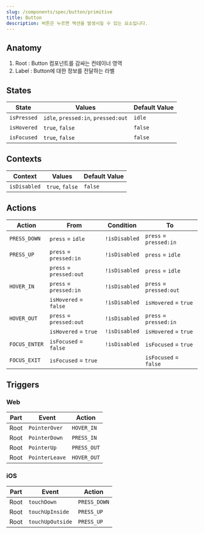 ```yaml
---
slug: /components/spec/button/primitive
title: Button
description: 버튼은 누르면 액션을 발생시킬 수 있는 요소입니다.
---
```


## Anatomy

1. Root : Button 컴포넌트를 감싸는 컨테이너 영역
2. Label : Button에 대한 정보를 전달하는 라벨

## States

| State       | Values                              | Default Value |
| ----------- | ----------------------------------- | ------------- |
| `isPressed` | `idle`, `pressed:in`, `pressed:out` | `idle`        |
| `isHovered` | `true`, `false`                     | `false`       |
| `isFocused` | `true`, `false`                     | `false`       |

## Contexts

| Context      | Values          | Default Value |
| ------------ | --------------- | ------------- |
| `isDisabled` | `true`, `false` | `false`       |

## Actions

| Action        | From                    | Condition     | To                      |
| ------------- | ----------------------- | ------------- | ----------------------- |
| `PRESS_DOWN`  | `press` = `idle`        | `!isDisabled` | `press` = `pressed:in`  |
| `PRESS_UP`    | `press` = `pressed:in`  | `!isDisabled` | `press` = `idle`        |
|               | `press` = `pressed:out` | `!isDisabled` | `press` = `idle`        |
| `HOVER_IN`    | `press` = `pressed:in`  | `!isDisabled` | `press` = `pressed:out` |
|               | `isHovered` = `false`   | `!isDisabled` | `isHovered` = `true`    |
| `HOVER_OUT`   | `press` = `pressed:out` | `!isDisabled` | `press` = `pressed:in`  |
|               | `isHovered` = `true`    | `!isDisabled` | `isHovered` = `true`    |
| `FOCUS_ENTER` | `isFocused` = `false`   | `!isDisabled` | `isFocused` = `true`    |
| `FOCUS_EXIT`  | `isFocused` = `true`    |               | `isFocused` = `false`   |

## Triggers

### Web

| Part | Event          | Action      |
| ---- | -------------- | ----------- |
| Root | `PointerOver`  | `HOVER_IN`  |
| Root | `PointerDown`  | `PRESS_IN`  |
| Root | `PointerUp`    | `PRESS_OUT` |
| Root | `PointerLeave` | `HOVER_OUT` |

### iOS

| Part | Event            | Action       |
| ---- | ---------------- | ------------ |
| Root | `touchDown`      | `PRESS_DOWN` |
| Root | `touchUpInside`  | `PRESS_UP`   |
| Root | `touchUpOutside` | `PRESS_UP`   |
